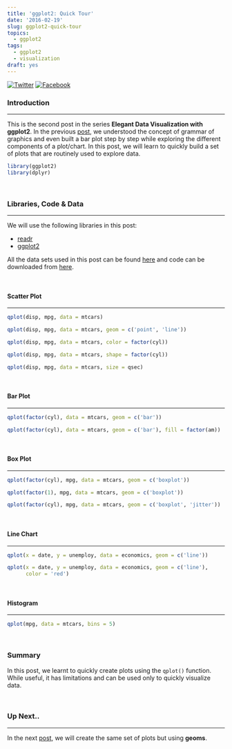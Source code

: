 ```yaml
---
title: 'ggplot2: Quick Tour'
date: '2016-02-19'
slug: ggplot2-quick-tour
topics:
  - ggplot2
tags:
  - ggplot2
  - visualization
draft: yes
---
```


[![Twitter](http://i.imgur.com/tXSoThF.png)](https://twitter.com/login?redirect_after_login=%2Fhome%3Fstatus)
[![Facebook](http://i.imgur.com/P3YfQoD.png)](https://www.facebook.com/sharer/sharer.php?u=)

### Introduction

<hr>

This is the second post in the series **Elegant Data Visualization with ggplot2**. In the previous [post](https://rsquaredacademy.github.io/blog/post/introduction-to-ggplot2/), we understood the concept of grammar of graphics and 
even built a bar plot step by step while exploring the different components of a plot/chart. In this post, we will 
learn to quickly build a set of plots that are routinely used to explore data.

```r
library(ggplot2)
library(dplyr)
```

<br>

### Libraries, Code & Data

<hr>

We will use the following libraries in this post:

- [readr](http://readr.tidyverse.org/)
- [ggplot2](http://ggplot2.tidyverse.org/)

All the data sets used in this post can be found [here](https://github.com/rsquaredacademy/datasets) and code can be downloaded from [here](https://gist.github.com/rsquaredacademy/3b25fa07c60d44d561819d2c6ab77978).

<br>

#### Scatter Plot

<hr>

```r
qplot(disp, mpg, data = mtcars)
```

```r
qplot(disp, mpg, data = mtcars, geom = c('point', 'line'))
```

```r
qplot(disp, mpg, data = mtcars, color = factor(cyl))
```

```r
qplot(disp, mpg, data = mtcars, shape = factor(cyl))
```

```r
qplot(disp, mpg, data = mtcars, size = qsec)
```

<br>

#### Bar Plot

<hr>

```r
qplot(factor(cyl), data = mtcars, geom = c('bar'))
```

```r
qplot(factor(cyl), data = mtcars, geom = c('bar'), fill = factor(am))
```

<br>

#### Box Plot

<hr>

```r
qplot(factor(cyl), mpg, data = mtcars, geom = c('boxplot'))
```

```r
qplot(factor(1), mpg, data = mtcars, geom = c('boxplot'))
```

```r
qplot(factor(cyl), mpg, data = mtcars, geom = c('boxplot', 'jitter'))
```

<br>

#### Line Chart

<hr>

```r
qplot(x = date, y = unemploy, data = economics, geom = c('line'))
```

```r
qplot(x = date, y = unemploy, data = economics, geom = c('line'),
      color = 'red')
```

<br>

#### Histogram

<hr>

```r
qplot(mpg, data = mtcars, bins = 5)
```

<br>

### Summary

In this post, we learnt to quickly create plots using the `qplot()` function. While useful, it has limitations and can be used only to quickly visualize data. 

<br>

### Up Next..

<hr>

In the next [post](https://rsquaredacademy.github.io/blog/post/ggplot2-introduction-to-geoms/), we will create the same set of plots but using **geoms**. 

<br>
